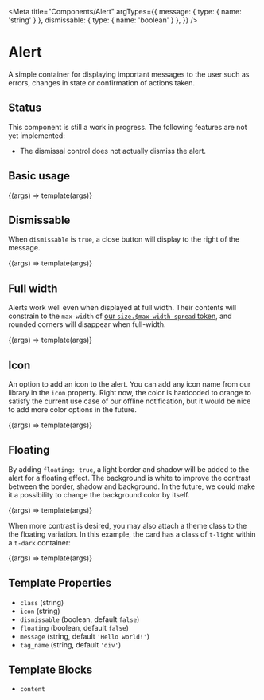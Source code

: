 
<Meta
  title="Components/Alert"
  argTypes={{
    message: { type: { name: 'string' } },
    dismissable: { type: { name: 'boolean' } },
  }}
/>

# Alert

A simple container for displaying important messages to the user such as errors, changes in state or confirmation of actions taken.

## Status

This component is still a work in progress. The following features are not yet implemented:

- The dismissal control does not actually dismiss the alert.

## Basic usage

<Canvas>
  <Story
    name="Basic"
    args={{ message: 'Your comment is awaiting moderation.' }}
  >
    {(args) => template(args)}
  </Story>
</Canvas>

## Dismissable

When `dismissable` is `true`, a close button will display to the right of the message.

<Canvas>
  <Story
    name="Dismissable"
    args={{
      message: 'Your action was completed successfully! 🎉',
      dismissable: true,
    }}
  >
    {(args) => template(args)}
  </Story>
</Canvas>

## Full width

Alerts work well even when displayed at full width. Their contents will constrain to the `max-width` of [our `size.$max-width-spread` token](/docs/design-tokens-layout--page), and rounded corners will disappear when full-width.

<Canvas>
  <Story
    name="Full width"
    parameters={{
      layout: 'fullscreen',
    }}
    args={{
      message: 'You appear to be offline. 🤔',
      dismissable: true,
    }}
  >
    {(args) => template(args)}
  </Story>
</Canvas>

## Icon

An option to add an icon to the alert. You can add any icon name from our library in the `icon` property. Right now, the color is hardcoded to orange to satisfy the current use case of our offline notification, but it would be nice to add more color options in the future.

<Canvas>
  <Story
    name="Icon"
    args={{
      message: 'Your action was completed successfully! 🎉',
      icon: 'check',
    }}
  >
    {(args) => template(args)}
  </Story>
</Canvas>

## Floating

By adding `floating: true`, a light border and shadow will be added to the alert for a floating effect. The background is white to improve the contrast between the border, shadow and background. In the future, we could make it a possibility to change the background color by itself.

<Canvas>
  <Story
    name="Floating"
    args={{
      message: 'You appear to be offline. 🤔',
      dismissable: true,
      floating: true,
      icon: 'bell',
    }}
  >
    {(args) => template(args)}
  </Story>
</Canvas>

When more contrast is desired, you may also attach a theme class to the the floating variation. In this example, the card has a class of `t-light` within a `t-dark` container:

<Canvas>
  <Story
    name="Themed Floating"
    parameters={{
      theme: 't-dark',
    }}
    args={{
      message: 'You appear to be offline. 🤔',
      dismissable: true,
      floating: true,
      icon: 'bell',
      class: 't-light',
    }}
  >
    {(args) => template(args)}
  </Story>
</Canvas>

## Template Properties

- `class` (string)
- `icon` (string)
- `dismissable` (boolean, default `false`)
- `floating` (boolean, default `false`)
- `message` (string, default `'Hello world!'`)
- `tag_name` (string, default `'div'`)

## Template Blocks

- `content`
